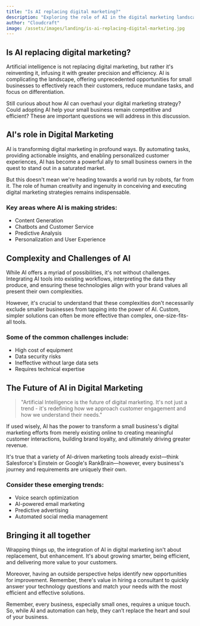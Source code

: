```yaml
---
title: "Is AI replacing digital marketing?"
description: "Exploring the role of AI in the digital marketing landscape, its benefits, effectiveness and implications for small businesses."
author: "Cloudcraft"
image: /assets/images/landing/is-ai-replacing-digital-marketing.jpg
---
```


## Is AI replacing digital marketing?

Artificial intelligence is not replacing digital marketing, but rather it's reinventing it, infusing it with greater precision and efficiency. AI is complicating the landscape, offering unprecedented opportunities for small businesses to effectively reach their customers, reduce mundane tasks, and focus on differentiation.

Still curious about how AI can overhaul your digital marketing strategy? Could adopting AI help your small business remain competitive and efficient? These are important questions we will address in this discussion.

<ServicesBlurb />

## AI's role in Digital Marketing

AI is transforming digital marketing in profound ways. By automating tasks, providing actionable insights, and enabling personalized customer experiences, AI has become a powerful ally to small business owners in the quest to stand out in a saturated market.

But this doesn't mean we're heading towards a world run by robots, far from it. The role of human creativity and ingenuity in conceiving and executing digital marketing strategies remains indispensable.

### Key areas where AI is making strides:

 * Content Generation
 * Chatbots and Customer Service
 * Predictive Analysis
 * Personalization and User Experience

## Complexity and Challenges of AI

While AI offers a myriad of possibilities, it's not without challenges. Integrating AI tools into existing workflows, interpreting the data they produce, and ensuring these technologies align with your brand values all present their own complexities.

However, it's crucial to understand that these complexities don't necessarily exclude smaller businesses from tapping into the power of AI. Custom, simpler solutions can often be more effective than complex, one-size-fits-all tools. 

### Some of the common challenges include:

 * High cost of equipment
 * Data security risks
 * Ineffective without large data sets 
 * Requires technical expertise

<GetStartedBlurb />

## The Future of AI in Digital Marketing

<blockquote tip>
"Artificial Intelligence is the future of digital marketing. It's not just a trend - it's redefining how we approach customer engagement and how we understand their needs."
</blockquote>

If used wisely, AI has the power to transform a small business's digital marketing efforts from merely existing online to creating meaningful customer interactions, building brand loyalty, and ultimately driving greater revenue. 

It's true that a variety of AI-driven marketing tools already exist—think Salesforce's Einstein or Google's RankBrain—however, every business's journey and requirements are uniquely their own.

### Consider these emerging trends:

 * Voice search optimization
 * AI-powered email marketing
 * Predictive advertising
 * Automated social media management

## Bringing it all together

Wrapping things up, the integration of AI in digital marketing isn't about replacement, but enhancement. It's about growing smarter, being efficient, and delivering more value to your customers. 

Moreover, having an outside perspective helps identify new opportunities for improvement. Remember, there's value in hiring a consultant to quickly answer your technology questions and match your needs with the most efficient and effective solutions.

Remember, every business, especially small ones, requires a unique touch. So, while AI and automation can help, they can’t replace the heart and soul of your business.